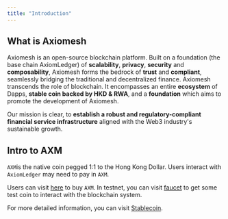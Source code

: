```yaml
---
title: "Introduction"
---
```


## What is Axiomesh
Axiomesh is an open-source blockchain platform. Built on a foundation (the base chain AxiomLedger) of **scalability**, **privacy**, **security** and **composability**, Axiomesh forms the bedrock of **trust** and **compliant**, seamlessly bridging the traditional and decentralized finance. Axiomesh transcends the role of blockchain. It encompasses an entire **ecosystem** of Dapps,  **stable coin backed by HKD & RWA**, and a **foundation** which aims to promote the development of Axiomesh. 

Our mission is clear, to **establish a robust and regulatory-compliant financial service infrastructure** aligned with the Web3 industry's sustainable growth. 


## Intro to AXM

`AXM`is the native coin pegged 1:1 to the Hong Kong Dollar. Users interact with `AxiomLedger` may need to pay in `AXM`.

Users can visit [here]() to buy `AXM`. In testnet, you can visit [faucet]() to get some test coin to interact with the blockchain system.

For more detailed information, you can visit [Stablecoin](../../economics/stablecoin.en).


